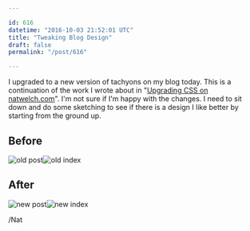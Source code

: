 ```yaml
---

id: 616
datetime: "2016-10-03 21:52:01 UTC"
title: "Tweaking Blog Design"
draft: false
permalink: "/post/616"

---
```


I upgraded to a new version of tachyons on my blog today. This is a continuation of the work I wrote about in "[Upgrading CSS on natwelch.com](https://writing.natwelch.com/post/608)". I'm not sure if I'm happy with the changes. I need to sit down and do some sketching to see if there is a design I like better by starting from the ground up.

## Before

![old post](https://natnatnat.imgix.net/2016/old-post.png?w=300)![old index](https://natnatnat.imgix.net/2016/old-index.png?w=300)

## After

![new post](https://natnatnat.imgix.net/2016/new-post.png?w=300)![new index](https://natnatnat.imgix.net/2016/new-index.png?w=300)

/Nat
